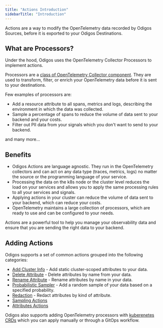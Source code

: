 ```yaml
---
title: "Actions Introduction"
sidebarTitle: "Introduction"
---
```


Actions are a way to modify the OpenTelemetry data recorded by Odigos Sources, before it is exported to your Odigos Destinations.


## What are Processors?

Under the hood, Odigos uses the OpenTelemetry Collector Processors to implement actions.

Processors are a [class of OpenTelemetry Collector component](https://opentelemetry.io/docs/collector/configuration/#processors).
They are used to transform, filter, or enrich your OpenTelemetry data before it is sent to your destinations.

Few examples of processors are:
- Add a resource attribute to all spans, metrics and logs, describing the environment in which the data was collected.
- Sample a percentage of spans to reduce the volume of data sent to your backend and your costs.
- Filter out PII data from your signals which you don't want to send to your backend.

and many more...

## Benefits

- Odigos Actions are language agnostic. They run in the OpenTelemetry collectors and can act on any data type (traces, metrics, logs) no matter the source or the programming language of your service.
- Processing the data on the k8s node or the cluster level reduces the load on your services and allows you to apply the same processing rules to all your services and signals.
- Applying actions in your cluster can reduce the volume of data sent to your backend, which can reduce your costs.
- OpenTelemetry maintains a large collection of processors, which are ready to use and can be configured to your needs.

Actions are a powerful tool to help you manage your observability data and ensure that you are sending the right data to your backend.

## Adding Actions

Odigos supports a set of common actions grouped into the following categories:

- [Add Cluster Info](/pipeline/actions/addclusterinfo) - Add static cluster-scoped attributes to your data.
- [Delete Attribute](/pipeline/actions/deleteattribute) - Delete attributes by name from your data.
- [Rename Attribute](/pipeline/actions/rename-attribute) - Rename attributes by name in your data.
- [Probabilistic Sampler](/pipeline/actions/probabilisticsampler) - Add a random sample of your data based on a specified probability.
- [Redaction](/pipeline/actions/redaction) - Redact attributes by kind of attribute.
- [Sampling Actions](/pipeline/actions/sampling/introduction)
- [Attributes Actions](/pipeline/actions/attributes/introduction)

Odigos also supports adding OpenTelemetry processors with [kuberenetes CRDs](/pipeline/actions/crd) which you can apply manually or through a GitOps workflow.
